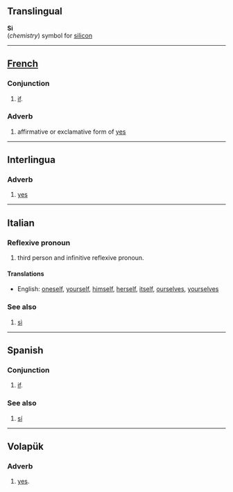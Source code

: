 ==Translingual==
'''Si'''<br>(''chemistry'') symbol for [[silicon]]

----
==[[French]]==
===Conjunction===
# [[if]].

===Adverb===
# affirmative or exclamative form of [[yes]]

----
==Interlingua==
===Adverb===
# [[yes]]

----
==Italian==
===Reflexive pronoun===
# third person and infinitive reflexive pronoun.
<!-- It would be nice to have notes about usage. -->

====Translations====

*English: [[oneself]], [[yourself]], [[himself]], [[herself]], [[itself]], [[ourselves]], [[yourselves]]

===See also===
# [[sì#Italian|sì]]

----
==Spanish==
===Conjunction===
# [[if]].

===See also===
# [[sí#Spanish|sí]]

----
==Volapük==
===Adverb===
# [[yes]].